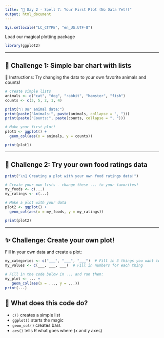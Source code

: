 ```yaml
---
title: "🔮 Day 2 - Spell 7: Your First Plot (No Data Yet!)"
output: html_document
---
```


```r
Sys.setlocale("LC_CTYPE", "en_US.UTF-8")
```

Load our magical plotting package

```r
library(ggplot2)
```

---

## 🎯 Challenge 1: Simple bar chart with lists
📝 Instructions:
Try changing the data to your own favorite animals and counts!

```r
# Create simple lists
animals <- c("cat", "dog", "rabbit", "hamster", "fish")
counts <- c(3, 5, 2, 1, 4)

print("🐾 Our animal data:")
print(paste("Animals:", paste(animals, collapse = ", ")))
print(paste("Counts:", paste(counts, collapse = ", ")))

# Make your first plot!
plot1 <- ggplot() + 
  geom_col(aes(x = animals, y = counts))

print(plot1)
```

---

## 🎯 Challenge 2: Try your own food ratings data

```r
print("\n🍕 Creating a plot with your own food ratings data!")

# Create your own lists - change these ... to your favorites!
my_foods <- c(...)
my_ratings <- c(...)

# Make a plot with your data
plot2 <- ggplot() + 
  geom_col(aes(x = my_foods, y = my_ratings))

print(plot2)
```

---

## ✨ Challenge: Create your own plot!
Fill in your own data and create a plot:

```r
my_categories <- c("___", "___", "___")  # Fill in 3 things you want to compare
my_values <- c(___, ___, ___)  # Fill in numbers for each thing

# Fill in the code below in ... and run them:
my_plot <- ... + 
   geom_col(aes(x = ..., y = ...))
print(...)
```

## 🔮 **What does this code do?**
- `c()` creates a simple list
- `ggplot()` starts the magic
- `geom_col()` creates bars
- `aes()` tells R what goes where (x and y axes)